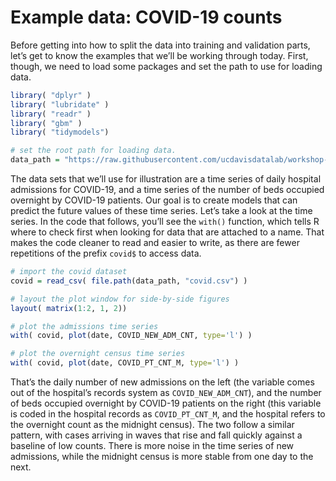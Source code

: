 # Example data: COVID-19 counts
Before getting into how to split the data into training and validation parts, let's get to know the examples that we'll be working through today. First, though, we need to load some packages and set the path to use for loading data.

```r
library( "dplyr" )
library( "lubridate" )
library( "readr" )
library( "gbm" )
library( "tidymodels")

# set the root path for loading data.
data_path = "https://raw.githubusercontent.com/ucdavisdatalab/workshop-model-validation/master/data"
```

The data sets that we'll use for illustration are a time series of daily hospital  admissions for COVID-19, and a time series of the number of beds occupied overnight by COVID-19 patients. Our goal is to create models that can predict the future values of these time series. Let's take a look at the time series. In the code that follows, you'll see the `with()` function, which tells R where to check first when looking for data that are attached to a name. That makes the code cleaner to read and easier to write, as there are fewer repetitions of the prefix `covid$` to access data.

```r
# import the covid dataset
covid = read_csv( file.path(data_path, "covid.csv") )

# layout the plot window for side-by-side figures
layout( matrix(1:2, 1, 2))

# plot the admissions time series
with( covid, plot(date, COVID_NEW_ADM_CNT, type='l') )

# plot the overnight census time series
with( covid, plot(date, COVID_PT_CNT_M, type='l') )
```

That's the daily number of new admissions on the left (the variable comes out of the hospital's records system as `COVID_NEW_ADM_CNT`), and the number of beds occupied overnight by COVID-19 patients on the right (this variable is coded in the hospital records as `COVID_PT_CNT_M`, and the hospital refers to the overnight count as the midnight census). The two follow a similar pattern, with cases arriving in waves that rise and fall quickly against a baseline of low counts. There is more noise in the time series of new admissions, while the midnight census is more stable from one day to the next.
